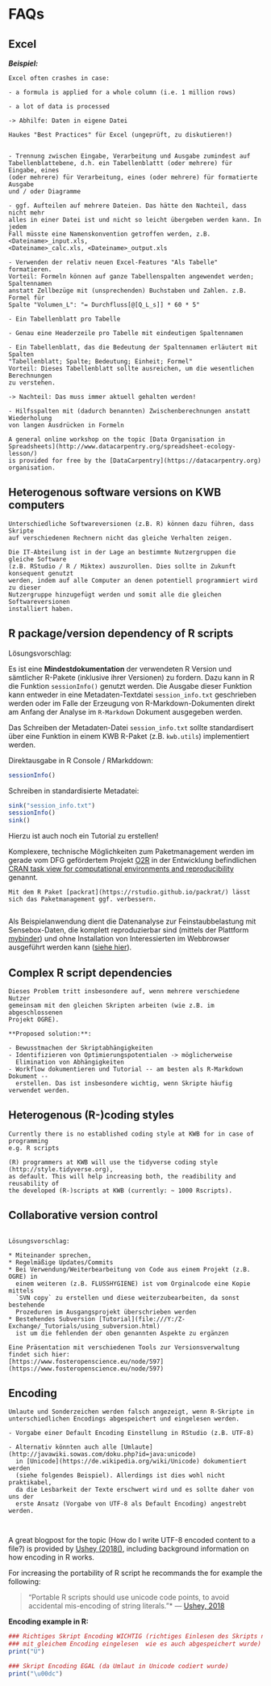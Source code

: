 # FAQs {#faq}

## Excel

***Beispiel:***
```block2
Excel often crashes in case: 

- a formula is applied for a whole column (i.e. 1 million rows)

- a lot of data is processed

```

```block2
-> Abhilfe: Daten in eigene Datei
 
Haukes "Best Practices" für Excel (ungeprüft, zu diskutieren!)

 
- Trennung zwischen Eingabe, Verarbeitung und Ausgabe zumindest auf 
Tabellenblattebene, d.h. ein Tabellenblattt (oder mehrere) für Eingabe, eines 
(oder mehrere) für Verarbeitung, eines (oder mehrere) für formatierte Ausgabe 
und / oder Diagramme
 
- ggf. Aufteilen auf mehrere Dateien. Das hätte den Nachteil, dass nicht mehr 
alles in einer Datei ist und nicht so leicht übergeben werden kann. In jedem 
Fall müsste eine Namenskonvention getroffen werden, z.B. <Dateiname>_input.xls, 
<Dateiname>_calc.xls, <Dateiname>_output.xls
 
- Verwenden der relativ neuen Excel-Features "Als Tabelle" formatieren.
Vorteil: Formeln können auf ganze Tabellenspalten angewendet werden; Spaltennamen 
anstatt Zellbezüge mit (unsprechenden) Buchstaben und Zahlen. z.B. Formel für 
Spalte "Volumen_L": "= Durchfluss[@[Q_L_s]] * 60 * 5"
 
- Ein Tabellenblatt pro Tabelle
 
- Genau eine Headerzeile pro Tabelle mit eindeutigen Spaltennamen
 
- Ein Tabellenblatt, das die Bedeutung der Spaltennamen erläutert mit Spalten
"Tabellenblatt; Spalte; Bedeutung; Einheit; Formel"
Vorteil: Dieses Tabellenblatt sollte ausreichen, um die wesentlichen Berechnungen 
zu verstehen.

-> Nachteil: Das muss immer aktuell gehalten werden!
 
- Hilfsspalten mit (dadurch benannten) Zwischenberechnungen anstatt Wiederholung 
von langen Ausdrücken in Formeln
```

```block2
A general online workshop on the topic [Data Organisation in Spreadsheets](http://www.datacarpentry.org/spreadsheet-ecology-lesson/)
is provided for free by the [DataCarpentry](https://datacarpentry.org) organisation.

```

## Heterogenous software versions on KWB computers

```block2
Unterschiedliche Softwareversionen (z.B. R) können dazu führen, dass Skripte 
auf verschiedenen Rechnern nicht das gleiche Verhalten zeigen. 
```

```block2
Die IT-Abteilung ist in der Lage an bestimmte Nutzergruppen die gleiche Software 
(z.B. RStudio / R / Miktex) auszurollen. Dies sollte in Zukunft konsequent genutzt
werden, indem auf alle Computer an denen potentiell programmiert wird zu dieser 
Nutzergruppe hinzugefügt werden und somit alle die gleichen Softwareversionen 
installiert haben. 
```

## R package/version dependency of R scripts

Lösungsvorschlag:

Es ist eine **Mindestdokumentation** der verwendeten R Version und sämtlicher 
R-Pakete (inklusive ihrer Versionen) zu fordern. Dazu kann in R die Funktion 
`sessionInfo()` genutzt werden. Die Ausgabe dieser Funktion kann entweder in 
eine Metadaten-Textdatei `session_info.txt` geschrieben werden oder im Falle
der Erzeugung von R-Markdown-Dokumenten direkt am Anfang der Analyse im 
`R-Markdown` Dokument ausgegeben werden. 

Das Schreiben der Metadaten-Datei `session_info.txt` sollte standardisert über 
eine Funktion in einem KWB R-Paket (z.B. `kwb.utils`) implementiert werden.

Direktausgabe in R Console / RMarkddown:
```r
sessionInfo()
```

Schreiben in standardisierte Metadatei:
```r
sink("session_info.txt")
sessionInfo()
sink()
```

Hierzu ist auch noch ein Tutorial zu erstellen!

Komplexere, technische Möglichkeiten zum Paketmanagement werden im gerade vom 
DFG gefördertem Projekt [O2R](http://o2r.info/) in der Entwicklung befindlichen 
[CRAN task view for computational environments and reproducibility](https://github.com/o2r-project/ctv-computational-environments) 
genannt. 

```block2

Mit dem R Paket [packrat](https://rstudio.github.io/packrat/) lässt sich das Paketmanagement ggf. verbessern. 
  
```

Als Beispielanwendung dient die Datenanalyse zur Feinstaubbelastung mit 
Sensebox-Daten, die komplett reproduzierbar sind 
(mittels der Plattform [mybinder](https://mybinder.org/)) und ohne Installation 
von Interessierten im Webbrowser ausgeführt werden kann 
([siehe hier](http://o2r.info/2018/01/12/sensebox-binder/)).


## Complex R script dependencies

```block2
Dieses Problem tritt insbesondere auf, wenn mehrere verschiedene Nutzer 
gemeinsam mit den gleichen Skripten arbeiten (wie z.B. im abgeschlossenen 
Projekt OGRE).
```

```block2
**Proposed solution:**:

- Bewusstmachen der Skriptabhängigkeiten
- Identifizieren von Optimierungspotentialen -> möglicherweise 
  Elimination von Abhängigkeiten
- Workflow dokumentieren und Tutorial -- am besten als R-Markdown Dokument -- 
  erstellen. Das ist insbesondere wichtig, wenn Skripte häufig verwendet werden.
```


## Heterogenous (R-)coding styles


```block2

Currently there is no established coding style at KWB for in case of programming 
e.g. R scripts
```

```block2
(R) programmers at KWB will use the tidyverse coding style (http://style.tidyverse.org), 
as default. This will help increasing both, the readibility and reusability of 
the developed (R-)scripts at KWB (currently: ~ 1000 Rscripts).
```

## Collaborative version control 

```block2

```


```block2

Lösungsvorschlag:

* Miteinander sprechen, 
* Regelmäßige Updates/Commits
* Bei Verwendung/Weiterbearbeitung von Code aus einem Projekt (z.B. OGRE) in 
  einem weiteren (z.B. FLUSSHYGIENE) ist vom Orginalcode eine Kopie mittels 
  `SVN copy` zu erstellen und diese weiterzubearbeiten, da sonst bestehende 
  Prozeduren im Ausgangsprojekt überschrieben werden
* Bestehendes Subversion [Tutorial](file:///Y:/Z-Exchange/_Tutorials/using_subversion.html) 
  ist um die fehlenden der oben genannten Aspekte zu ergänzen
  
Eine Präsentation mit verschiedenen Tools zur Versionsverwaltung findet sich hier:
[https://www.fosteropenscience.eu/node/597](https://www.fosteropenscience.eu/node/597)
```

## Encoding 


```block2

Umlaute und Sonderzeichen werden falsch angezeigt, wenn R-Skripte in 
unterschiedlichen Encodings abgespeichert und eingelesen werden.
```

```block2

- Vorgabe einer Default Encoding Einstellung in RStudio (z.B. UTF-8)

- Alternativ könnten auch alle [Umlaute](http://javawiki.sowas.com/doku.php?id=java:unicode) 
  in [Unicode](https://de.wikipedia.org/wiki/Unicode) dokumentiert werden 
  (siehe folgendes Beispiel). Allerdings ist dies wohl nicht praktikabel, 
  da die Lesbarkeit der Texte erschwert wird und es sollte daher von uns der 
  erste Ansatz (Vorgabe von UTF-8 als Default Encoding) angestrebt werden.

  
``` 

A great blogpost for the topic (How do I write UTF-8 encoded content to a file?) 
is provided by [Ushey (2018()](https://kevinushey.github.io/blog/2018/02/21/string-encoding-and-r/), including background information on how encoding in R works.

For increasing the portability of R script he recommands the for example the 
following:

> "Portable R scripts should use unicode code points, to avoid accidental 
mis-encoding of string literals."*
> --- [Ushey, 2018](https://kevinushey.github.io/blog/2018/02/21/string-encoding-and-r/)


**Encoding example in R:**

```r
### Richtiges Skript Encoding WICHTIG (richtiges Einlesen des Skripts nur wenn 
### mit gleichem Encoding eingelesen  wie es auch abgespeichert wurde)
print("Ü")

### Skript Encoding EGAL (da Umlaut in Unicode codiert wurde)
print("\u00dc")
```

